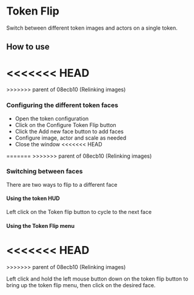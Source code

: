 
# Token Flip

Switch between different token images and actors on a single token.

## How to use

<<<<<<< HEAD
<ImageButBetter src="/..public/images/Token-Flip/Tfconfig.png" alt="Token Flip Configuration Button" width={2000} height={2000} className={styles.wikiimage}/>
=======
<ImageButBetter src="/..public/images/Token-Flip/Tfconfig.png" alt="Token Flip Configuration Button" width={2000} height={2000} className={styles.wikiimage}/>
>>>>>>> parent of 08ecb10 (Relinking images)

### Configuring the different token faces

- Open the token configuration
- Click on the Configure Token Flip button
- Click the Add new face button to add faces
- Configure image, actor and scale as needed
- Close the window
<<<<<<< HEAD
<ImageButBetter src="/..public/images/Token-Flip/Tfwindow.png" alt="Token Flip Configuration Window" width={2000} height={2000} className={styles.wikiimage}/>
=======
<ImageButBetter src="/..public/images/Token-Flip/Tfwindow.png" alt="Token Flip Configuration Window" width={2000} height={2000} className={styles.wikiimage}/>
>>>>>>> parent of 08ecb10 (Relinking images)

### Switching between faces

There are two ways to flip to a different face

#### Using the token HUD

Left click on the Token flip
button to cycle to the next face

#### Using the Token Flip menu

<<<<<<< HEAD
<ImageButBetter src="/..public/images/Token-Flip/Tfhud.png" alt="Token Flip button in the token HUD" width={2000} height={2000} className={styles.wikiimagesmall}/>
<ImageButBetter src="/..public/images/Token-Flip/Tfhudmenu.png" alt="Token Flip HUD Menu" width={2000} height={2000} className={styles.wikiimagesmall}/>
=======
<ImageButBetter src="/..public/images/Token-Flip/Tfhud.png" alt="Token Flip button in the token HUD" width={2000} height={2000} className={styles.wikiimagesmall}/>
<ImageButBetter src="/..public/images/Token-Flip/Tfhudmenu.png" alt="Token Flip HUD Menu" width={2000} height={2000} className={styles.wikiimagesmall}/>
>>>>>>> parent of 08ecb10 (Relinking images)

Left click
and hold the left mouse button down on the token flip button to bring up
the token flip menu, then click on the desired face.
